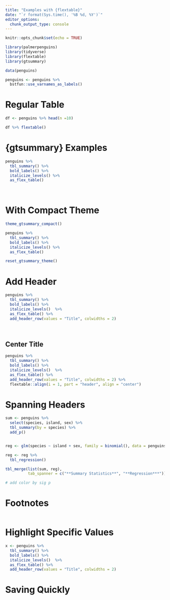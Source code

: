 ```yaml
---
title: "Examples with {flextable}"
date: "`r format(Sys.time(), '%B %d, %Y')`"
editor_options: 
  chunk_output_type: console
---
```


```r
knitr::opts_chunk$set(echo = TRUE)

library(palmerpenguins)
library(tidyverse)
library(flextable)
library(gtsummary)

data(penguins)

penguins <- penguins %>%
  bstfun::use_varnames_as_labels()

```

# Regular Table

```r
df <- penguins %>% head(n =10)

df %>% flextable()


```



# {gtsummary} Examples

```r

penguins %>% 
  tbl_summary() %>%
  bold_labels() %>%
  italicize_levels() %>%
  as_flex_table()
```

<br>


# With Compact Theme

```r
theme_gtsummary_compact()

penguins %>% 
  tbl_summary() %>%
  bold_labels() %>%
  italicize_levels() %>%
  as_flex_table()

reset_gtsummary_theme()
```

# Add Header

```r
penguins %>% 
  tbl_summary() %>%
  bold_labels() %>%
  italicize_levels()  %>%
  as_flex_table() %>%
  add_header_row(values = "Title", colwidths = 2)

```

<br>

## Center Title 

```r
penguins %>% 
  tbl_summary() %>%
  bold_labels() %>%
  italicize_levels()  %>%
  as_flex_table() %>%
  add_header_row(values = "Title", colwidths = 2) %>%
  flextable::align(i = 1, part = "header", align = "center")

```

# Spanning Headers

```r

sum <- penguins %>%
  select(species, island, sex) %>%
  tbl_summary(by = species) %>%
  add_p()


reg <- glm(species ~ island + sex, family = binomial(), data = penguins)

reg <- reg %>%
  tbl_regression()

tbl_merge(list(sum, reg),
          tab_spanner = c("**Summary Statistics**", "**Regression***")) %>% as_gt()

# add color by sig p


```


# Footnotes 

```r

```


# Highlight Specific Values

```r
x <- penguins %>% 
  tbl_summary() %>%
  bold_labels() %>%
  italicize_levels()  %>%
  as_flex_table() %>%
  add_header_row(values = "Title", colwidths = 2)
```

# Saving Quickly 

